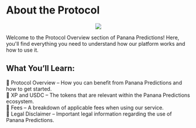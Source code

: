 

# About the Protocol
<center><img src={ProtocolBanana} style={{width: 200}} /></center>

Welcome to the Protocol Overview section of Panana Predictions! Here, you'll find everything you need to understand how our platform works and how to use it.

## What You’ll Learn:
🔹 Protocol Overview – How you can benefit from Panana Predictions and how to get started.\
🔹 XP and USDC – The tokens that are relevant within the Panana Predictions ecosystem.\
🔹 Fees – A breakdown of applicable fees when using our service.\
🔹 Legal Disclaimer – Important legal information regarding the use of Panana Predictions.

